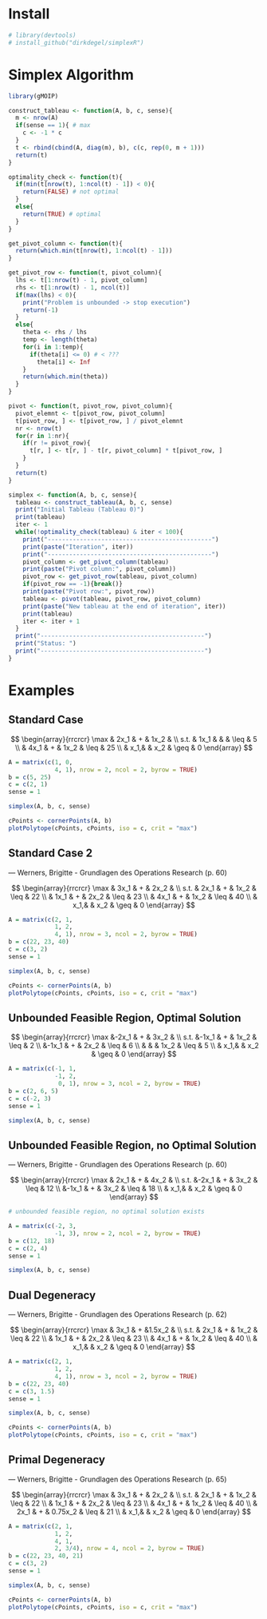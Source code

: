 # Install

```r

# library(devtools)
# install_github("dirkdegel/simplexR")

```


# Simplex Algorithm

```r

library(gMOIP)

```


```r

construct_tableau <- function(A, b, c, sense){
  m <- nrow(A)
  if(sense == 1){ # max
    c <- -1 * c
  }
  t <- rbind(cbind(A, diag(m), b), c(c, rep(0, m + 1)))
  return(t)
}

```


```r

optimality_check <- function(t){
  if(min(t[nrow(t), 1:ncol(t) - 1]) < 0){
    return(FALSE) # not optimal
  }
  else{
    return(TRUE) # optimal
  }
}

```


```r

get_pivot_column <- function(t){
  return(which.min(t[nrow(t), 1:ncol(t) - 1]))
}

```


```r

get_pivot_row <- function(t, pivot_column){
  lhs <- t[1:nrow(t) - 1, pivot_column]
  rhs <- t[1:nrow(t) - 1, ncol(t)]
  if(max(lhs) < 0){
    print("Problem is unbounded -> stop execution")
    return(-1)
  }
  else{
    theta <- rhs / lhs
    temp <- length(theta)
    for(i in 1:temp){
      if(theta[i] <= 0) # < ???
        theta[i] <- Inf
    }
    return(which.min(theta))
  }
}

```


```r

pivot <- function(t, pivot_row, pivot_column){
  pivot_elemnt <- t[pivot_row, pivot_column]
  t[pivot_row, ] <- t[pivot_row, ] / pivot_elemnt
  nr <- nrow(t)
  for(r in 1:nr){
    if(r != pivot_row){
      t[r, ] <- t[r, ] - t[r, pivot_column] * t[pivot_row, ] 
    }
  }
  return(t)
}

```


```r

simplex <- function(A, b, c, sense){
  tableau <- construct_tableau(A, b, c, sense)
  print("Initial Tableau (Tableau 0)")
  print(tableau)
  iter <- 1
  while(!optimality_check(tableau) & iter < 100){
    print("----------------------------------------------")
    print(paste("Iteration", iter))
    print("----------------------------------------------")
    pivot_column <- get_pivot_column(tableau)
    print(paste("Pivot column:", pivot_column))
    pivot_row <- get_pivot_row(tableau, pivot_column)
    if(pivot_row == -1){break()}
    print(paste("Pivot row:", pivot_row))
    tableau <- pivot(tableau, pivot_row, pivot_column)
    print(paste("New tableau at the end of iteration", iter))
    print(tableau)
    iter <- iter + 1 
  }
  print("----------------------------------------------")
  print("Status: ")
  print("----------------------------------------------")
}

```

# Examples

## Standard Case

$$
\begin{array}{rrcrcr}
\max  & 2x_1 & + & 1x_2 & \\
s.t.  & 1x_1 &   &      & \leq &  5 \\
      & 4x_1 & + & 1x_2 & \leq & 25 \\
      &  x_1,&   &  x_2 & \geq & 0
\end{array}
$$

```r

A = matrix(c(1, 0, 
             4, 1), nrow = 2, ncol = 2, byrow = TRUE)
b = c(5, 25)
c = c(2, 1)
sense = 1

simplex(A, b, c, sense)

```

```r
cPoints <- cornerPoints(A, b)
plotPolytope(cPoints, cPoints, iso = c, crit = "max")
```



## Standard Case 2

--- Werners, Brigitte - Grundlagen des Operations Research (p. 60)

$$
\begin{array}{rrcrcr}
\max  & 3x_1 & + & 2x_2 & \\
s.t.  & 2x_1 & + & 1x_2 & \leq & 22 \\
      & 1x_1 & + & 2x_2 & \leq & 23 \\
      & 4x_1 & + & 1x_2 & \leq & 40 \\
      &  x_1,&  &  x_2 & \geq & 0
\end{array}
$$

```r

A = matrix(c(2, 1, 
             1, 2,
             4, 1), nrow = 3, ncol = 2, byrow = TRUE)
b = c(22, 23, 40)
c = c(3, 2)
sense = 1

simplex(A, b, c, sense)

```

```r
cPoints <- cornerPoints(A, b)
plotPolytope(cPoints, cPoints, iso = c, crit = "max")
```

## Unbounded Feasible Region, Optimal Solution

$$
\begin{array}{rrcrcr}
\max  &-2x_1 & + & 3x_2 & \\
s.t.  &-1x_1 & + & 1x_2 & \leq & 2 \\
      &-1x_1 & + & 2x_2 & \leq & 6 \\
      &      &   & 1x_2 & \leq & 5 \\
      &  x_1,&  &  x_2 & \geq & 0
\end{array}
$$

```r

A = matrix(c(-1, 1,
             -1, 2,
              0, 1), nrow = 3, ncol = 2, byrow = TRUE)
b = c(2, 6, 5)
c = c(-2, 3)
sense = 1

simplex(A, b, c, sense)

```


## Unbounded Feasible Region, no Optimal Solution 

--- Werners, Brigitte - Grundlagen des Operations Research (p. 60)

$$
\begin{array}{rrcrcr}
\max  & 2x_1 & + & 4x_2 & \\
s.t.  &-2x_1 & + & 3x_2 & \leq & 12 \\
      &-1x_1 & + & 3x_2 & \leq & 18 \\
      &  x_1,&  &  x_2 & \geq & 0
\end{array}
$$

```r

# unbounded feasible region, no optimal solution exists

A = matrix(c(-2, 3,
             -1, 3), nrow = 2, ncol = 2, byrow = TRUE)
b = c(12, 18)
c = c(2, 4)
sense = 1

simplex(A, b, c, sense)

```


## Dual Degeneracy 

--- Werners, Brigitte - Grundlagen des Operations Research (p. 62)

$$
\begin{array}{rrcrcr}
\max  & 3x_1 & + &1.5x_2 & \\
s.t.  & 2x_1 & + & 1x_2 & \leq & 22 \\
      & 1x_1 & + & 2x_2 & \leq & 23 \\
      & 4x_1 & + & 1x_2 & \leq & 40 \\
      &  x_1,&  &  x_2 & \geq & 0
\end{array}
$$

```r

A = matrix(c(2, 1,
             1, 2,
             4, 1), nrow = 3, ncol = 2, byrow = TRUE)
b = c(22, 23, 40)
c = c(3, 1.5)
sense = 1

simplex(A, b, c, sense)

```

```r
cPoints <- cornerPoints(A, b)
plotPolytope(cPoints, cPoints, iso = c, crit = "max")
```

## Primal Degeneracy

--- Werners, Brigitte - Grundlagen des Operations Research (p. 65)

$$
\begin{array}{rrcrcr}
\max  & 3x_1 & + & 2x_2 & \\
s.t.  & 2x_1 & + & 1x_2 & \leq & 22 \\
      & 1x_1 & + & 2x_2 & \leq & 23 \\
      & 4x_1 & + & 1x_2 & \leq & 40 \\
      & 2x_1 & + & 0.75x_2 & \leq & 21 \\
      &  x_1,&  &  x_2 & \geq & 0
\end{array}
$$

```r

A = matrix(c(2, 1,
             1, 2,
             4, 1,
             2, 3/4), nrow = 4, ncol = 2, byrow = TRUE)
b = c(22, 23, 40, 21)
c = c(3, 2)
sense = 1

simplex(A, b, c, sense)

```

```r
cPoints <- cornerPoints(A, b)
plotPolytope(cPoints, cPoints, iso = c, crit = "max")
```
